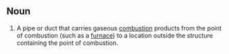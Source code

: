 ==Noun==
# A pipe or duct that carries gaseous [[combustion]] products from the point of combustion (such as a [[furnace]]) to a location outside the structure containing the point of combustion.